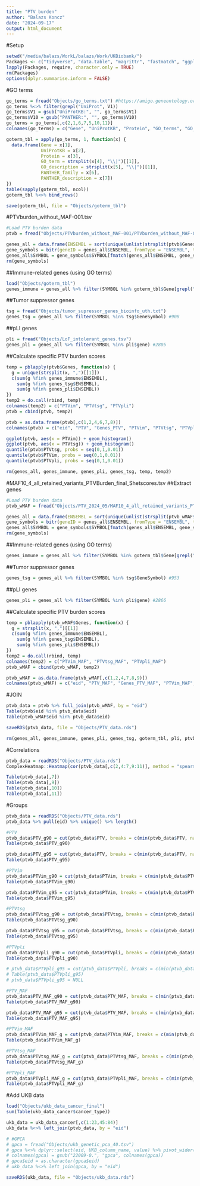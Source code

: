 ```yaml
---
title: "PTV_burden"
author: "Balazs Koncz"
date: "2024-09-17"
output: html_document
---
```


#Setup

```r
setwd("/media/balazs/WorkL/balazs/Work/UKBiobank/")
Packages <- c("tidyverse", "data.table", "magrittr", "fastmatch", "ggplot2", "pbapply", "clusterProfiler", "org.Hs.eg.db", "Rfast")
lapply(Packages, require, character.only = TRUE)
rm(Packages)
options(dplyr.summarise.inform = FALSE)
```

#GO terms

```r
go_terms = fread("Objects/go_terms.txt") #https://amigo.geneontology.org/amigo/search/bioentity
go_terms %<>% filter(grepl("UniProt", V1))
go_terms$V1 = gsub("UniProtKB:", "", go_terms$V1)
go_terms$V10 = gsub("PANTHER:", "", go_terms$V10)
go_terms = go_terms[,c(2,1,6,7,5,10,11)]
colnames(go_terms) = c("Gene", "UniProtKB", "Protein", "GO_terms", "GO_descriptions", "PANTHER_family", "PANTHER_description")

goterm_tbl = apply(go_terms, 1, function(x) {
  data.frame(Gene = x[1], 
             UniProtKB = x[2], 
             Protein = x[3], 
             GO_term = strsplit(x[4], "\\|")[[1]],
             GO_description = strsplit(x[5], "\\|")[[1]],
             PANTHER_family = x[6],
             PANTHER_description = x[7])
})
table(sapply(goterm_tbl, ncol))
goterm_tbl %<>% bind_rows()

save(goterm_tbl, file = "Objects/goterm_tbl")
```

#PTVburden_without_MAF-001.tsv

```r
#Load PTV burden data
ptvb = fread("Objects/PTVburden_without_MAF-001/PTVburden_without_MAF-001.tsv")

genes_all = data.frame(ENSEMBL = sort(unique(unlist(strsplit(ptvb$Genes, ","), use.names = F))))
gene_symbols = bitr(geneID = genes_all$ENSEMBL, fromType = "ENSEMBL", toType = "SYMBOL", OrgDb = "org.Hs.eg.db")
genes_all$SYMBOL = gene_symbols$SYMBOL[fmatch(genes_all$ENSEMBL, gene_symbols$ENSEMBL)]
rm(gene_symbols)

```

##Immune-related genes (using GO terms)

```r
load("Objects/goterm_tbl")
genes_immune = genes_all %>% filter(SYMBOL %in% goterm_tbl$Gene[grepl("immune", goterm_tbl$GO_description)]) #1120

```

##Tumor suppressor genes

```r
tsg = fread("Objects/tumor_supressor_genes_bioinfo_uth.txt")
genes_tsg = genes_all %>% filter(SYMBOL %in% tsg$GeneSymbol) #908

```

##pLI genes

```r
pli = fread("Objects/LoF_intolerant_genes.tsv")
genes_pli = genes_all %>% filter(SYMBOL %in% pli$gene) #2805

```

##Calculate specific PTV burden scores

```r
temp = pblapply(ptvb$Genes, function(x) {
  g = unique(strsplit(x, ",")[[1]])
  c(sum(g %fin% genes_immune$ENSEMBL),
    sum(g %fin% genes_tsg$ENSEMBL),
    sum(g %fin% genes_pli$ENSEMBL))
})
temp2 = do.call(rbind, temp)
colnames(temp2) = c("PTVim", "PTVtsg", "PTVpli")
ptvb = cbind(ptvb, temp2)

ptvb = as.data.frame(ptvb[,c(1,2,4,6,7,8)])
colnames(ptvb) = c("eid", "PTV", "Genes_PTV", "PTVim", "PTVtsg", "PTVpli")

ggplot(ptvb, aes(x = PTVim)) + geom_histogram()
ggplot(ptvb, aes(x = PTVtsg)) + geom_histogram()
quantile(ptvb$PTVtsg, probs = seq(0,1,0.01))
quantile(ptvb$PTVim, probs = seq(0,1,0.01))
quantile(ptvb$PTVpli, probs = seq(0,1,0.01))

rm(genes_all, genes_immune, genes_pli, genes_tsg, temp, temp2)
```

#MAF10_4_all_retained_variants_PTVBurden_final_Shetscores.tsv
##Extract genes

```r
#Load PTV burden data
ptvb_wMAF = fread("Objects/PTV_2024_05/MAF10_4_all_retained_variants_PTVBurden_final_Shetscores.tsv")

genes_all = data.frame(ENSEMBL = sort(unique(unlist(strsplit(ptvb_wMAF$Genes, ","), use.names = F))))
gene_symbols = bitr(geneID = genes_all$ENSEMBL, fromType = "ENSEMBL", toType = "SYMBOL", OrgDb = "org.Hs.eg.db")
genes_all$SYMBOL = gene_symbols$SYMBOL[fmatch(genes_all$ENSEMBL, gene_symbols$ENSEMBL)]
rm(gene_symbols)

```

##Immune-related genes (using GO terms)

```r
genes_immune = genes_all %>% filter(SYMBOL %in% goterm_tbl$Gene[grepl("immune", goterm_tbl$GO_description)]) #1233
```

##Tumor suppressor genes

```r
genes_tsg = genes_all %>% filter(SYMBOL %in% tsg$GeneSymbol) #953
```

##pLI genes

```r
genes_pli = genes_all %>% filter(SYMBOL %in% pli$gene) #2866
```

##Calculate specific PTV burden scores

```r
temp = pblapply(ptvb_wMAF$Genes, function(x) {
  g = strsplit(x, ",")[[1]]
  c(sum(g %fin% genes_immune$ENSEMBL),
    sum(g %fin% genes_tsg$ENSEMBL),
    sum(g %fin% genes_pli$ENSEMBL))
})
temp2 = do.call(rbind, temp)
colnames(temp2) = c("PTVim_MAF", "PTVtsg_MAF", "PTVpli_MAF")
ptvb_wMAF = cbind(ptvb_wMAF, temp2)

ptvb_wMAF = as.data.frame(ptvb_wMAF[,c(1,2,4,7,8,9)])
colnames(ptvb_wMAF) = c("eid", "PTV_MAF", "Genes_PTV_MAF", "PTVim_MAF", "PTVtsg_MAF", "PTVpli_MAF")
```

#JOIN

```r
ptvb_data = ptvb %>% full_join(ptvb_wMAF, by = "eid") 
Table(ptvb$eid %in% ptvb_data$eid)
Table(ptvb_wMAF$eid %in% ptvb_data$eid)

saveRDS(ptvb_data, file = "Objects/PTV_data.rds")

rm(genes_all, genes_immune, genes_pli, genes_tsg, goterm_tbl, pli, ptvb, ptvb_wMAF, temp, temp2, tsg)
```


#Correlations

```r
ptvb_data = readRDS("Objects/PTV_data.rds")
ComplexHeatmap::Heatmap(cor(ptvb_data[,c(2,4:7,9:11)], method = "spearman"), cluster_rows = F, cluster_columns = F)

Table(ptvb_data[,7])
Table(ptvb_data[,9])
Table(ptvb_data[,10])
Table(ptvb_data[,11])

```

#Groups

```r
ptvb_data = readRDS("Objects/PTV_data.rds")
ptvb_data %>% pull(eid) %>% unique() %>% length()

#PTV
ptvb_data$PTV_g90 = cut(ptvb_data$PTV, breaks = c(min(ptvb_data$PTV, na.rm = T), quantile(ptvb_data$PTV, .9, na.rm = T), max(ptvb_data$PTV, na.rm = T)), include.lowest = T)
Table(ptvb_data$PTV_g90)

ptvb_data$PTV_g95 = cut(ptvb_data$PTV, breaks = c(min(ptvb_data$PTV, na.rm = T), quantile(ptvb_data$PTV, .95, na.rm = T), max(ptvb_data$PTV, na.rm = T)), include.lowest = T)
Table(ptvb_data$PTV_g95)

#PTVim
ptvb_data$PTVim_g90 = cut(ptvb_data$PTVim, breaks = c(min(ptvb_data$PTVim, na.rm = T), quantile(ptvb_data$PTVim, .9, na.rm = T), max(ptvb_data$PTVim, na.rm = T)), include.lowest = T)
Table(ptvb_data$PTVim_g90)

ptvb_data$PTVim_g95 = cut(ptvb_data$PTVim, breaks = c(min(ptvb_data$PTVim, na.rm = T), quantile(ptvb_data$PTVim, .95, na.rm = T), max(ptvb_data$PTVim, na.rm = T)), include.lowest = T)
Table(ptvb_data$PTVim_g95)

#PTVtsg
ptvb_data$PTVtsg_g90 = cut(ptvb_data$PTVtsg, breaks = c(min(ptvb_data$PTVtsg, na.rm = T), quantile(ptvb_data$PTVtsg, .9, na.rm = T), max(ptvb_data$PTVtsg, na.rm = T)), include.lowest = T)
Table(ptvb_data$PTVtsg_g90)

ptvb_data$PTVtsg_g95 = cut(ptvb_data$PTVtsg, breaks = c(min(ptvb_data$PTVtsg, na.rm = T), quantile(ptvb_data$PTVtsg, .95, na.rm = T), max(ptvb_data$PTVtsg, na.rm = T)), include.lowest = T)
Table(ptvb_data$PTVtsg_g95)

#PTVpli
ptvb_data$PTVpli_g90 = cut(ptvb_data$PTVpli, breaks = c(min(ptvb_data$PTVpli, na.rm = T), quantile(ptvb_data$PTVpli, .9, na.rm = T), max(ptvb_data$PTVpli, na.rm = T)), include.lowest = T)
Table(ptvb_data$PTVpli_g90)

# ptvb_data$PTVpli_g95 = cut(ptvb_data$PTVpli, breaks = c(min(ptvb_data$PTVpli, na.rm = T), quantile(ptvb_data$PTVpli, .95, na.rm = T), max(ptvb_data$PTVpli, na.rm = T)), include.lowest = T)
# Table(ptvb_data$PTVpli_g95)
# ptvb_data$PTVpli_g95 = NULL

#PTV_MAF
ptvb_data$PTV_MAF_g90 = cut(ptvb_data$PTV_MAF, breaks = c(min(ptvb_data$PTV_MAF, na.rm = T), quantile(ptvb_data$PTV_MAF, .9, na.rm = T), max(ptvb_data$PTV_MAF, na.rm = T)), include.lowest = T)
Table(ptvb_data$PTV_MAF_g90)

ptvb_data$PTV_MAF_g95 = cut(ptvb_data$PTV_MAF, breaks = c(min(ptvb_data$PTV_MAF, na.rm = T), quantile(ptvb_data$PTV_MAF, .95, na.rm = T), max(ptvb_data$PTV_MAF, na.rm = T)), include.lowest = T)
Table(ptvb_data$PTV_MAF_g95)

#PTVim_MAF
ptvb_data$PTVim_MAF_g = cut(ptvb_data$PTVim_MAF, breaks = c(min(ptvb_data$PTVim_MAF, na.rm = T), 1, max(ptvb_data$PTVim_MAF, na.rm = T)), include.lowest = T, right = F)
Table(ptvb_data$PTVim_MAF_g)

#PTVtsg_MAF
ptvb_data$PTVtsg_MAF_g = cut(ptvb_data$PTVtsg_MAF, breaks = c(min(ptvb_data$PTVtsg_MAF, na.rm = T), 1, max(ptvb_data$PTVtsg_MAF, na.rm = T)), include.lowest = T, right = F)
Table(ptvb_data$PTVtsg_MAF_g)

#PTVpli_MAF
ptvb_data$PTVpli_MAF_g = cut(ptvb_data$PTVpli_MAF, breaks = c(min(ptvb_data$PTVpli_MAF, na.rm = T), 1, max(ptvb_data$PTVpli_MAF, na.rm = T)), include.lowest = T, right = F)
Table(ptvb_data$PTVpli_MAF_g)

```

#Add UKB data

```r
load("Objects/ukb_data_cancer_final")
sum(Table(ukb_data_cancer$cancer_type))

ukb_data = ukb_data_cancer[,c(1:23,45:84)]
ukb_data %<>% left_join(ptvb_data, by = "eid")

# #GPCA
# gpca = fread("Objects/ukb_genetic_pca_40.tsv")
# gpca %<>% dplyr::select(eid, UKB_column_name, value) %>% pivot_wider(id_cols = eid, names_from = UKB_column_name, values_from = value)
# colnames(gpca) = gsub("22009-0.", "gpca", colnames(gpca))
# gpca$eid = as.character(gpca$eid)
# ukb_data %<>% left_join(gpca, by = "eid")

saveRDS(ukb_data, file = "Objects/ukb_data.rds")
```

